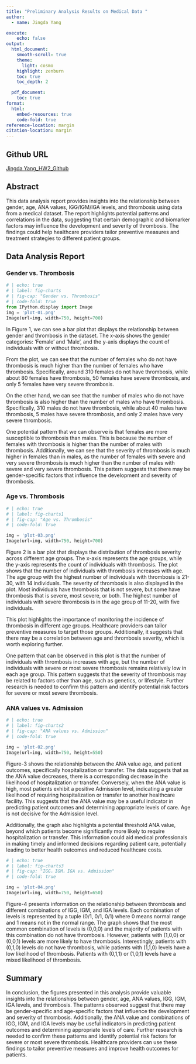 ```yaml
---
title: "Preliminary Analysis Results on Medical Data "
author:
  - name: Jingda Yang

execute:
    echo: false
output:
  html_document:
    smooth-scroll: true
    theme:
      light: cosmo
    highlight: zenburn
    toc: true
    toc_depth: 2

  pdf_document:
    toc: true
format:
  html:
    embed-resources: true
    code-fold: true
reference-location: margin
citation-location: margin
---
```

## Github URL
[Jingda Yang_HW2_Github](https://github.com/anly503/hw2-spring-2023-T1an-T1an)

## Abstract
This data analysis report provides insights into the relationship between gender, age, ANA values, IGG/IGM/IGA levels, and thrombosis using data from a medical dataset. The report highlights potential patterns and correlations in the data, suggesting that certain demographic and biomarker factors may influence the development and severity of thrombosis. The findings could help healthcare providers tailor preventive measures and treatment strategies to different patient groups.

## Data Analysis Report
### Gender vs. Thrombosis
```python
# | echo: true
# | label: fig-charts
# | fig-cap: "Gender vs. Thrombosis"
# | code-fold: true
from IPython.display import Image
img = 'plot-01.png'
Image(url=img, width=750, height=700)
```



In Figure 1, we can see a bar plot that displays the relationship between gender and thrombosis in the dataset. The x-axis shows the gender categories: 'Female' and 'Male', and the y-axis displays the count of individuals with or without thrombosis.

From the plot, we can see that the number of females who do not have thrombosis is much higher than the number of females who have thrombosis. Specifically, around 310 females do not have thrombosis, while about 80 females have thrombosis, 50 females have severe thrombosis, and only 5 females have very severe thrombosis.

On the other hand, we can see that the number of males who do not have thrombosis is also higher than the number of males who have thrombosis. Specifically, 310 males do not have thrombosis, while about 40 males have thrombosis, 5 males have severe thrombosis, and only 2 males have very severe thrombosis.

One potential pattern that we can observe is that females are more susceptible to thrombosis than males. This is because the number of females with thrombosis is higher than the number of males with thrombosis. Additionally, we can see that the severity of thrombosis is much higher in females than in males, as the number of females with severe and very severe thrombosis is much higher than the number of males with severe and very severe thrombosis. This pattern suggests that there may be gender-specific factors that influence the development and severity of thrombosis.

### Age vs. Thrombosis
```python
# | echo: true
# | label: fig-charts1
# | fig-cap: "Age vs. Thrombosis"
# | code-fold: true

img = 'plot-03.png'
Image(url=img, width=750, height=700)
```

Figure 2 is a bar plot that displays the distribution of thrombosis severity across different age groups. The x-axis represents the age groups, while the y-axis represents the count of individuals with thrombosis. The plot shows that the number of individuals with thrombosis increases with age. The age group with the highest number of individuals with thrombosis is 21-30, with 14 individuals. The severity of thrombosis is also displayed in the plot. Most individuals have thrombosis that is not severe, but some have thrombosis that is severe, most severe, or both. The highest number of individuals with severe thrombosis is in the age group of 11-20, with five individuals.

This plot highlights the importance of monitoring the incidence of thrombosis in different age groups. Healthcare providers can tailor preventive measures to target those groups. Additionally, it suggests that there may be a correlation between age and thrombosis severity, which is worth exploring further.

One pattern that can be observed in this plot is that the number of individuals with thrombosis increases with age, but the number of individuals with severe or most severe thrombosis remains relatively low in each age group. This pattern suggests that the severity of thrombosis may be related to factors other than age, such as genetics, or lifestyle. Further research is needed to confirm this pattern and identify potential risk factors for severe or most severe thrombosis.

### ANA values vs. Admission
```python
# | echo: true
# | label: fig-charts2
# | fig-cap: "ANA values vs. Admission"
# | code-fold: true

img = 'plot-02.png'
Image(url=img, width=750, height=550)
```

Figure-3 shows the relationship between the ANA value age, and patient outcomes, specifically hospitalization or transfer. The data suggests that as the ANA value decreases, there is a corresponding decrease in the likelihood of hospitalization or transfer. Conversely, when the ANA value is high, most patients exhibit a positive Admission level, indicating a greater likelihood of requiring hospitalization or transfer to another healthcare facility. This suggests that the ANA value may be a useful indicator in predicting patient outcomes and determining appropriate levels of care. Age is not decisive for the Admission level.

Additionally, the graph also highlights a potential threshold ANA value, beyond which patients become significantly more likely to require hospitalization or transfer. This information could aid medical professionals in making timely and informed decisions regarding patient care, potentially leading to better health outcomes and reduced healthcare costs.

```python
# | echo: true
# | label: fig-charts3
# | fig-cap: "IGG，IGM，IGA vs. Admission"
# | code-fold: true

img = 'plot-04.png'
Image(url=img, width=750, height=650)
```

Figure-4 presents information on the relationship between thrombosis and different combinations of IGG, IGM, and IGA levels. Each combination of levels is represented by a tuple (0/1, 0/1, 0/1) where 0 means normal range and 1 means not in the normal range. The graph shows that the most common combination of levels is (0,0,0) and the majority of patients with this combination do not have thrombosis. However, patients with (1,0,0) or (0,0,1) levels are more likely to have thrombosis. Interestingly, patients with (0,1,0) levels do not have thrombosis, while patients with (1,1,0) levels have a low likelihood of thrombosis. Patients with (0,1,1) or (1,0,1) levels have a mixed likelihood of thrombosis.

## Summary
In conclusion, the figures presented in this analysis provide valuable insights into the relationships between gender, age, ANA values, IGG, IGM, IGA levels, and thrombosis. The patterns observed suggest that there may be gender-specific and age-specific factors that influence the development and severity of thrombosis. Additionally, the ANA value and combinations of IGG, IGM, and IGA levels may be useful indicators in predicting patient outcomes and determining appropriate levels of care. Further research is needed to confirm these patterns and identify potential risk factors for severe or most severe thrombosis. Healthcare providers can use these findings to tailor preventive measures and improve health outcomes for patients.